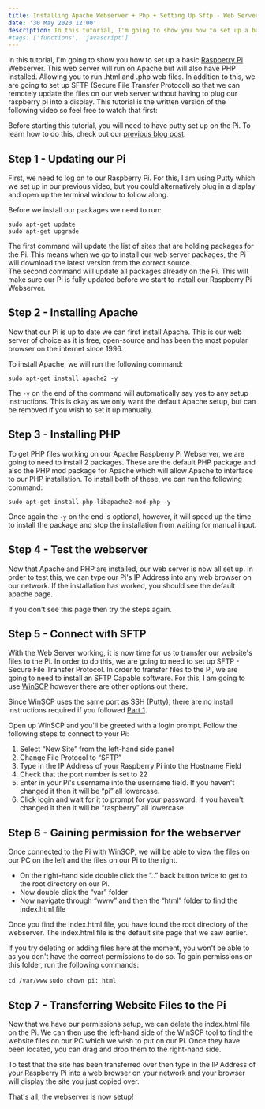 ```yaml
---
title: Installing Apache Webserver + Php + Setting Up Sftp - Web Server - Raspberry Pi Tutorial Part 2
date: '30 May 2020 12:00'
description: In this tutorial, I'm going to show you how to set up a basic Raspberry Pi Webserver. This web server will run on Apache but will also have PHP installed. Allowing you to run .html and .php web files. In addition to this, we are going to set up SFTP (Secure File Transfer Protocol) so that we can remotely update the files on our web server without having to plug our raspberry pi into a display. 
#tags: ['functions', 'javascript']
---
```


In this tutorial, I'm going to show you how to set up a basic [Raspberry Pi](https://www.raspberrypi.org/) Webserver. This web server will run on Apache but will also have PHP installed. Allowing you to run .html and .php web files. In addition to this, we are going to set up SFTP (Secure File Transfer Protocol) so that we can remotely update the files on our web server without having to plug our raspberry pi into a display. This tutorial is the written version of the following video so feel free to watch that first:

<YouTube id="4xmxgCl1Wmo"/>

Before starting this tutorial, you will need to have putty set up on the Pi. To learn how to do this, check out our [previous blog post](/blog/installing-raspbian-and-enabling-ssh).

Step 1 - Updating our Pi
------------------------

First, we need to log on to our Raspberry Pi. For this, I am using Putty which we set up in our previous video, but you could alternatively plug in a display and open up the terminal window to follow along.

Before we install our packages we need to run:

`sudo apt-get update`  
`sudo apt-get upgrade`


The first command will update the list of sites that are holding packages for the Pi. This means when we go to install our web server packages, the Pi will download the latest version from the correct source.  
The second command will update all packages already on the Pi. This will make sure our Pi is fully updated before we start to install our Raspberry Pi Webserver.

Step 2 - Installing Apache
--------------------------

Now that our Pi is up to date we can first install Apache. This is our web server of choice as it is free, open-source and has been the most popular browser on the internet since 1996.

To install Apache, we will run the following command:

`sudo apt-get install apache2 -y`

The `-y` on the end of the command will automatically say yes to any setup instructions. This is okay as we only want the default Apache setup, but can be removed if you wish to set it up manually.

Step 3 - Installing PHP
-----------------------

To get PHP files working on our Apache Raspberry Pi Webserver, we are going to need to install 2 packages. These are the default PHP package and also the PHP mod package for Apache which will allow Apache to interface to our PHP installation. To install both of these, we can run the following command:

`sudo apt-get install php libapache2-mod-php -y`

Once again the `-y` on the end is optional, however, it will speed up the time to install the package and stop the installation from waiting for manual input.

Step 4 - Test the webserver
---------------------------

Now that Apache and PHP are installed, our web server is now all set up. In order to test this, we can type our Pi's IP Address into any web browser on our network. If the installation has worked, you should see the default apache page.

If you don't see this page then try the steps again.

Step 5 - Connect with SFTP
--------------------------

With the Web Server working, it is now time for us to transfer our website's files to the Pi. In order to do this, we are going to need to set up SFTP - Secure File Transfer Protocol. In order to transfer files to the Pi, we are going to need to install an SFTP Capable software. For this, I am going to use [WinSCP](https://winscp.net/eng/index.php) however there are other options out there.

Since WinSCP uses the same port as SSH (Putty), there are no install instructions required if you followed [Part 1](/blog/installing-raspbian-and-enabling-ssh).

Open up WinSCP and you'll be greeted with a login prompt. Follow the following steps to connect to your Pi:

1.  Select “New Site” from the left-hand side panel
2.  Change File Protocol to “SFTP”
3.  Type in the IP Address of your Raspberry Pi into the Hostname Field
4.  Check that the port number is set to 22
5.  Enter in your Pi's username into the username field. If you haven't changed it then it will be “pi” all lowercase.
6.  Click login and wait for it to prompt for your password. If you haven't changed it then it will be “raspberry” all lowercase

Step 6 - Gaining permission for the webserver
---------------------------------------------

Once connected to the Pi with WinSCP, we will be able to view the files on our PC on the left and the files on our Pi to the right.

*   On the right-hand side double click the “..” back button twice to get to the root directory on our Pi.
*   Now double click the “var” folder
*   Now navigate through “www” and then the “html” folder to find the index.html file

Once you find the index.html file, you have found the root directory of the webserver. The index.html file is the default site page that we saw earlier.


If you try deleting or adding files here at the moment, you won't be able to as you don't have the correct permissions to do so. To gain permissions on this folder, run the following commands:

`cd /var/www`
`sudo chown pi: html`

Step 7 - Transferring Website Files to the Pi
---------------------------------------------

Now that we have our permissions setup, we can delete the index.html file on the Pi. We can then use the left-hand side of the WinSCP tool to find the website files on our PC which we wish to put on our Pi. Once they have been located, you can drag and drop them to the right-hand side.

To test that the site has been transferred over then type in the IP Address of your Raspberry Pi into a web browser on your network and your browser will display the site you just copied over.

That's all, the webserver is now setup!